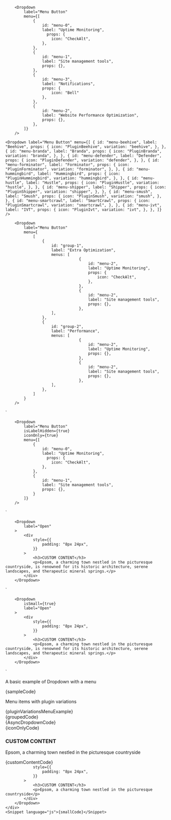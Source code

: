 
        <Dropdown
            label="Menu Button"
            menu={[
                {
                    id: "menu-0",
                    label: "Uptime Monitoring",
                      props: {
                        icon: "CheckAlt",
                    },
                },
                {
                    id: "menu-1",
                    label: "Site management tools",
                    props: {},
                },
                {
                    id: "menu-3",
                    label: "Notifications",
                    props: {
                        icon: "Bell"
                    },
                },
                {
                    id: "menu-2",
                    label: "Website Performance Optimization",
                    props: {},
                },
            ]}
        />
`
        <Dropdown
            label="Menu Button"
            menu={[
                    {
                        id: "menu-beehive",
                        label: "Beehive",
                        props: {
                            icon: "PluginBeehive",
                            variation: "beehive",
                        },
                    },
                    {
                        id: "menu-branda",
                        label: "Branda",
                        props: {
                            icon: "PluginBranda",
                            variation: "branda",
                        },
                    },
                    {
                        id: "menu-defender",
                        label: "Defender",
                        props: {
                            icon: "PluginDefender",
                            variation: "defender",
                        },
                    },
                    {
                        id: "menu-forminator",
                        label: "Forminator",
                        props: {
                            icon: "PluginForminator",
                            variation: "forminator",
                        },
                    },
                    {
                        id: "menu-hummingbird",
                        label: "Hummingbird",
                        props: {
                            icon: "PluginHummingbird",
                            variation: "hummingbird",
                        },
                    },
                    {
                        id: "menu-hustle",
                        label: "Hustle",
                        props: {
                            icon: "PluginHustle",
                            variation: "hustle",
                        },
                    },
                    {
                        id: "menu-shipper",
                        label: "Shipper",
                        props: {
                            icon: "PluginShipper",
                            variation: "shipper",
                        },
                    },
                    {
                        id: "menu-smush",
                        label: "Smush",
                        props: {
                            icon: "PluginSmush",
                            variation: "smush",
                        },
                    },
                    {
                        id: "menu-smartcrawl",
                        label: "SmartCrawl",
                        props: {
                            icon: "PluginSmartcrawl",
                            variation: "smartcrawl",
                        },
                    },
                    {
                        id: "menu-ivt",
                        label: "IVT",
                        props: {
                            icon: "PluginIvt",
                            variation: "ivt",
                        },
                    },
                ]}
        />
`

        <Dropdown
            label="Menu Button"
            menu={
                [
                    {
                        id: "group-1",
                        label: "Extra Optimization",
                        menus: [
                                    {
                                        id: "menu-2",
                                        label: "Uptime Monitoring",
                                        props: {
                                            icon: "CheckAlt",
                                        },
                                    },
                                    {
                                        id: "menu-2",
                                        label: "Site management tools",
                                        props: {},
                                    },
                        ],
                    },
                    {
                        id: "group-2",
                        label: "Performance",
                        menus: [
                                    {
                                        id: "menu-2",
                                        label: "Uptime Monitoring",
                                        props: {},
                                    },
                                    {
                                        id: "menu-2",
                                        label: "Site management tools",
                                        props: {},
                                    },
                        ],
                    },
                ]
            }
        />
`

        <Dropdown
            label="Menu Button"
            isLabelHidden={true}
            iconOnly={true}
            menu={[
                {
                    id: "menu-0",
                    label: "Uptime Monitoring",
                      props: {
                        icon: "CheckAlt",
                    },
                },
                {
                    id: "menu-1",
                    label: "Site management tools",
                    props: {},
                }
            ]}
        />
`

        <Dropdown
            label="Open"
        >
            <div
                style={{
                    padding: "8px 24px",
                }}
            >
                <h3>CUSTOM CONTENT</h3>
                <p>Epsom, a charming town nestled in the picturesque countryside, is renowned for its historic architecture, serene landscapes, and therapeutic mineral springs.</p>
            </div>
        </Dropdown>
`

        <Dropdown
            isSmall={true}
            label="Open"
        >
            <div
                style={{
                    padding: "8px 24px",
                }}
            >
                <h3>CUSTOM CONTENT</h3>
                <p>Epsom, a charming town nestled in the picturesque countryside, is renowned for its historic architecture, serene landscapes, and therapeutic mineral springs.</p>
            </div>
        </Dropdown>
`

<Section contained={true} style={{ paddingTop: 30 }}>
	<p>A basic example of Dropdown with a menu</p>
	<div class="sui-wrap sui-theme--light" style={{marginBottom: "30px"}}>
		<Dropdown
			label="Menu Button"
			menu={[
				{
					id: "menu-0",
					label: "Uptime Monitoring",
      				props: {
						icon: "CheckAlt",
					},
				},
				{
					id: "menu-1",
					label: "Site management tools",
					props: {},
				},
				{
					id: "menu-3",
					label: "Notifications",
					props: {
						icon: "Bell"
					},
				},
				{
					id: "menu-2",
					label: "Website Performance Optimization",
					props: {},
				},
    		]}
    	/>
    </div>
    <Snippet language="js">{sampleCode}</Snippet>

</Section>

<Section contained={true} style={{ paddingTop: 30 }}>
	<p>Menu items with plugin variations</p>
	<div className="sui-wrap sui-theme--light" style={{marginBottom: "30px"}}>
		<Dropdown
			label="Menu Button"
			menu={[
				{
					id: "menu-beehive",
					label: "Beehive",
					props: {
						icon: "PluginBeehive",
						variation: "beehive",
					},
				},
				{
					id: "menu-branda",
					label: "Branda",
					props: {
						icon: "PluginBranda",
						variation: "branda",
					},
				},
				{
					id: "menu-defender",
					label: "Defender",
					props: {
						icon: "PluginDefender",
						variation: "defender",
					},
				},
				{
					id: "menu-forminator",
					label: "Forminator",
					props: {
						icon: "PluginForminator",
						variation: "forminator",
					},
				},
				{
					id: "menu-hummingbird",
					label: "Hummingbird",
					props: {
						icon: "PluginHummingbird",
						variation: "hummingbird",
					},
				},
				{
					id: "menu-hustle",
					label: "Hustle",
					props: {
						icon: "PluginHustle",
						variation: "hustle",
					},
				},
				{
					id: "menu-shipper",
					label: "Shipper",
					props: {
						icon: "PluginShipper",
						variation: "shipper",
					},
				},
				{
					id: "menu-smush",
					label: "Smush",
					props: {
						icon: "PluginSmush",
						variation: "smush",
					},
				},
				{
					id: "menu-smartcrawl",
					label: "SmartCrawl",
					props: {
						icon: "PluginSmartcrawl",
						variation: "smartcrawl",
					},
				},
				{
					id: "menu-ivt",
					label: "IVT",
					props: {
						icon: "PluginIvt",
						variation: "ivt",
					},
				},
			]}
		/>
	</div>
	<Snippet language="js">{pluginVariationsMenuExample}</Snippet>

</Section>

<Section title="Grouped menu items" contained={true} style={{ paddingTop: 30 }}>
	<div className="sui-wrap sui-theme--light" style={{marginBottom: "30px"}}>
		<Dropdown
			label="Menu Button"
			menu={
					[
					{
						id: "group-1",
						label: "Extra Optimization",
						menus: [
									{
										id: "menu-2",
										label: "Uptime Monitoring",
										props: {
											icon: "CheckAlt",
										},
									},
									{
										id: "menu-2",
										label: "Site management tools",
										props: {},
									},
						],
					},
					{
						id: "group-2",
						label: "Performance",
						menus: [
									{
										id: "menu-2",
										label: "Uptime Monitoring",
										props: {},
									},
									{
										id: "menu-2",
										label: "Site management tools",
										props: {},
									},
						],
					},
				]
			}
    	/>
    </div>
    <Snippet language="js">{groupedCode}</Snippet>
</Section>

<Section title="Async Options" contained={true} style={{ paddingTop: 30 }}>
	<div className="sui-wrap sui-theme--light" style={{marginBottom: "30px"}}>
		<AsyncDropdown />
    </div>
    <Snippet language="js">{AsyncDropdownCode}</Snippet>
</Section>

<Section title="Icon Button" contained={true} style={{ paddingTop: 30 }}>
	<div className="sui-wrap sui-theme--light" style={{marginBottom: "30px"}}>
		<Dropdown
			label="Menu Button"
            iconOnly={true}
			isLabelHidden={true}
			menu={[
				{
					id: "menu-0",
					label: "Uptime Monitoring",
      				props: {
						icon: "CheckAlt",
					},
				},
				{
					id: "menu-1",
					label: "Site management tools",
					props: {},
				}
    		]}
    	/>
    </div>
    <Snippet language="js">{iconOnlyCode}</Snippet>
</Section>

<Section title="Custom Content" contained={true} style={{ paddingTop: 30 }}>
	<div className="sui-wrap sui-theme--light" style={{marginBottom: "30px"}}>
		<Dropdown
			label="Open"
    	>
			<div
				style={{
					padding: "8px 24px",
				}}
			>
				<h3>CUSTOM CONTENT</h3>
				<p>Epsom, a charming town nestled in the picturesque countryside</p>
    		</div>
    	</Dropdown>
    </div>
    <Snippet language="js">{customContentCode}</Snippet>

</Section>

<Section title="Smaller Size" contained={true} style={{ paddingTop: 30 }}>
	<div className="sui-wrap sui-theme--light" style={ { marginBottom: "30px" } }>
		<Dropdown
			label="Open"
			isSmall={true}
    	>
			<div

    			style={{
    				padding: "8px 24px",
    			}}
    		>
    			<h3>CUSTOM CONTENT</h3>
    			<p>Epsom, a charming town nestled in the picturesque countryside</p>
    		</div>
    	</Dropdown>
    </div>
    <Snippet language="js">{smallCode}</Snippet>
</Section>
